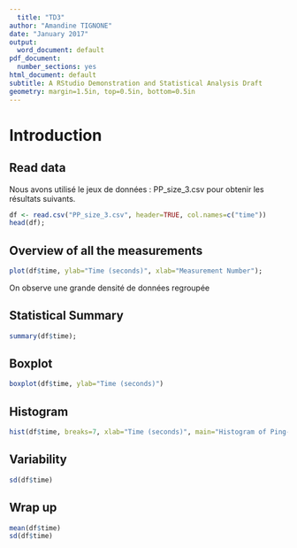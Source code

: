 ```yaml
---
  title: "TD3"
author: "Amandine TIGNONE"
date: "January 2017"
output:
  word_document: default
pdf_document:
  number_sections: yes
html_document: default
subtitle: A RStudio Demonstration and Statistical Analysis Draft
geometry: margin=1.5in, top=0.5in, bottom=0.5in
---
```


# Introduction

## Read data

Nous avons utilisé le jeux de données : PP_size_3.csv pour obtenir les résultats suivants.

```r
df <- read.csv("PP_size_3.csv", header=TRUE, col.names=c("time"))
head(df);
```


## Overview of all the measurements

```r
plot(df$time, ylab="Time (seconds)", xlab="Measurement Number");
```

On observe une grande densité de données regroupée 


## Statistical Summary


```r
summary(df$time);
```


## Boxplot

```r
boxplot(df$time, ylab="Time (seconds)")
```


## Histogram

```r
hist(df$time, breaks=7, xlab="Time (seconds)", main="Histogram of Ping-Pong")
```


## Variability

```r
sd(df$time)
```


## Wrap up

```r
mean(df$time)
sd(df$time)
```





